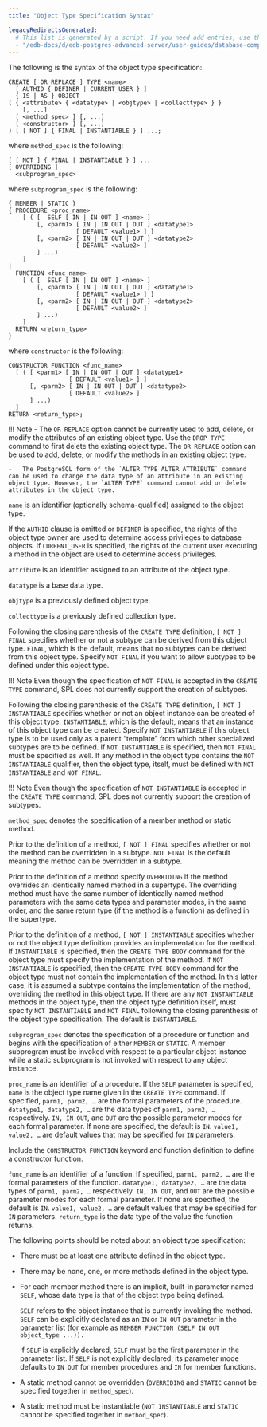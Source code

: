 ```yaml
---
title: "Object Type Specification Syntax"

legacyRedirectsGenerated:
  # This list is generated by a script. If you need add entries, use the `legacyRedirects` key.
  - "/edb-docs/d/edb-postgres-advanced-server/user-guides/database-compatibility-stored-procedural-language-guide/13/object_type_specification_syntax.html"
---
```


<div id="object_type_specification_syntax" class="registered_link"></div>

The following is the syntax of the object type specification:

```text
CREATE [ OR REPLACE ] TYPE <name>
  [ AUTHID { DEFINER | CURRENT_USER } ]
  { IS | AS } OBJECT
( { <attribute> { <datatype> | <objtype> | <collecttype> } }
    [, ...]
  [ <method_spec> ] [, ...]
  [ <constructor> ] [, ...]
) [ [ NOT ] { FINAL | INSTANTIABLE } ] ...;
```

where `method_spec` is the following:

```text
[ [ NOT ] { FINAL | INSTANTIABLE } ] ...
[ OVERRIDING ]
  <subprogram_spec>
```

where `subprogram_spec` is the following:

```text
{ MEMBER | STATIC }
{ PROCEDURE <proc_name>
    [ ( [  SELF [ IN | IN OUT ] <name> ]
        [, <parm1> [ IN | IN OUT | OUT ] <datatype1>
                   [ DEFAULT <value1> ] ]
        [, <parm2> [ IN | IN OUT | OUT ] <datatype2>
                   [ DEFAULT <value2> ]
        ] ...)
    ]
|
  FUNCTION <func_name>
    [ ( [  SELF [ IN | IN OUT ] <name> ]
        [, <parm1> [ IN | IN OUT | OUT ] <datatype1>
                   [ DEFAULT <value1> ] ]
        [, <parm2> [ IN | IN OUT | OUT ] <datatype2>
                   [ DEFAULT <value2> ]
        ] ...)
    ]
  RETURN <return_type>
}
```

where `constructor` is the following:

```text
CONSTRUCTOR FUNCTION <func_name>
  [ ( [ <parm1> [ IN | IN OUT | OUT ] <datatype1>
                 [ DEFAULT <value1> ] ]
      [, <parm2> [ IN | IN OUT | OUT ] <datatype2>
                 [ DEFAULT <value2> ]
      ] ...)
  ]
RETURN <return_type>;
```

!!! Note
    -   The `OR REPLACE` option cannot be currently used to add, delete, or modify the attributes of an existing object type. Use the `DROP TYPE` command to first delete the existing object type. The `OR REPLACE` option can be used to add, delete, or modify the methods in an existing object type.

    -   The PostgreSQL form of the `ALTER TYPE ALTER ATTRIBUTE` command can be used to change the data type of an attribute in an existing object type. However, the `ALTER TYPE` command cannot add or delete attributes in the object type.

`name` is an identifier (optionally schema-qualified) assigned to the object type.

If the `AUTHID` clause is omitted or `DEFINER` is specified, the rights of the object type owner are used to determine access privileges to database objects. If `CURRENT_USER` is specified, the rights of the current user executing a method in the object are used to determine access privileges.

`attribute` is an identifier assigned to an attribute of the object type.

`datatype` is a base data type.

`objtype` is a previously defined object type.

`collecttype` is a previously defined collection type.

Following the closing parenthesis of the `CREATE TYPE` definition, `[ NOT ] FINAL` specifies whether or not a subtype can be derived from this object type. `FINAL`, which is the default, means that no subtypes can be derived from this object type. Specify `NOT FINAL` if you want to allow subtypes to be defined under this object type.

!!! Note
    Even though the specification of `NOT FINAL` is accepted in the `CREATE TYPE` command, SPL does not currently support the creation of subtypes.

Following the closing parenthesis of the `CREATE TYPE` definition, `[ NOT ] INSTANTIABLE` specifies whether or not an object instance can be created of this object type. `INSTANTIABLE`, which is the default, means that an instance of this object type can be created. Specify `NOT INSTANTIABLE` if this object type is to be used only as a parent “template” from which other specialized subtypes are to be defined. If `NOT INSTANTIABLE` is specified, then `NOT FINAL` must be specified as well. If any method in the object type contains the `NOT INSTANTIABLE` qualifier, then the object type, itself, must be defined with `NOT INSTANTIABLE` and `NOT FINAL`.

!!! Note
    Even though the specification of `NOT INSTANTIABLE` is accepted in the `CREATE TYPE` command, SPL does not currently support the creation of subtypes.

`method_spec` denotes the specification of a member method or static method.

Prior to the definition of a method, `[ NOT ] FINAL` specifies whether or not the method can be overridden in a subtype. `NOT FINAL` is the default meaning the method can be overridden in a subtype.

Prior to the definition of a method specify `OVERRIDING` if the method overrides an identically named method in a supertype. The overriding method must have the same number of identically named method parameters with the same data types and parameter modes, in the same order, and the same return type (if the method is a function) as defined in the supertype.

Prior to the definition of a method, `[ NOT ] INSTANTIABLE` specifies whether or not the object type definition provides an implementation for the method. If `INSTANTIABLE` is specified, then the `CREATE TYPE BODY` command for the object type must specify the implementation of the method. If `NOT INSTANTIABLE` is specified, then the `CREATE TYPE BODY` command for the object type must not contain the implementation of the method. In this latter case, it is assumed a subtype contains the implementation of the method, overriding the method in this object type. If there are any `NOT INSTANTIABLE` methods in the object type, then the object type definition itself, must specify `NOT INSTANTIABLE` and `NOT FINAL` following the closing parenthesis of the object type specification. The default is `INSTANTIABLE`.

`subprogram_spec` denotes the specification of a procedure or function and begins with the specification of either `MEMBER` or `STATIC`. A member subprogram must be invoked with respect to a particular object instance while a static subprogram is not invoked with respect to any object instance.

`proc_name` is an identifier of a procedure. If the `SELF` parameter is specified, `name` is the object type name given in the `CREATE TYPE` command. If specified, `parm1, parm2, …` are the formal parameters of the procedure. `datatype1, datatype2, …` are the data types of `parm1, parm2, …` respectively. `IN, IN OUT`, and `OUT` are the possible parameter modes for each formal parameter. If none are specified, the default is `IN`. `value1, value2, …` are default values that may be specified for `IN` parameters.

Include the `CONSTRUCTOR FUNCTION` keyword and function definition to define a constructor function.

`func_name` is an identifier of a function. If specified, `parm1, parm2, …` are the formal parameters of the function. `datatype1, datatype2, …` are the data types of `parm1, parm2, …` respectively. `IN, IN OUT`, and `OUT` are the possible parameter modes for each formal parameter. If none are specified, the default is `IN`. `value1, value2, …` are default values that may be specified for `IN` parameters. `return_type` is the data type of the value the function returns.

The following points should be noted about an object type specification:

-   There must be at least one attribute defined in the object type.

-   There may be none, one, or more methods defined in the object type.

-   For each member method there is an implicit, built-in parameter named `SELF`, whose data type is that of the object type being defined.

    `SELF` refers to the object instance that is currently invoking the method. `SELF` can be explicitly declared as an `IN` or `IN OUT` parameter in the parameter list (for example as `MEMBER FUNCTION (SELF IN OUT object_type ...)).`

    If `SELF` is explicitly declared, `SELF` must be the first parameter in the parameter list. If `SELF` is not explicitly declared, its parameter mode defaults to `IN OUT` for member procedures and `IN` for member functions.

-   A static method cannot be overridden (`OVERRIDING` and `STATIC` cannot be specified together in `method_spec`).

-   A static method must be instantiable (`NOT INSTANTIABLE` and `STATIC` cannot be specified together in `method_spec`).
